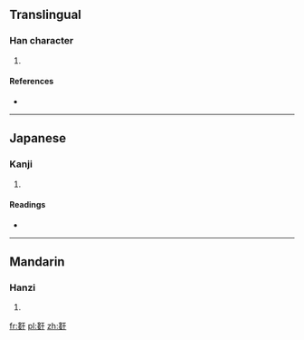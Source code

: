 {{also|姦}}
==Translingual==

===Han character===
{{Han char|rn=38|rad=女|as=06|sn=9|four=|canj=女女一十 (VVMJ)|ids=⿰⿱[[女]][[女]][[干]]}}

# {{defn|Han|sort=女06}}

====References====
* {{Han ref|kx=0260.120|dkj=06218|dj=0526.100|hdz=21048.080|uh=59E7|ud=23015}}

----

==Japanese==

===Kanji===
{{ja-kanji|grade=|rs=女06}}

# {{defn|lang=ja|sort=女06}}

====Readings====
* {{ja-readings|on=[[かん]] (kan)|kun=[[かしましい]] (kashimashii)}}

----

==Mandarin==

===Hanzi===
{{cmn-hanzi|pin=[[jiān]] ([[jian1]])|wg=chien<sup>1</sup>}}

# {{defn|lang=cmn|sort=女06}}

[[fr:姧]]
[[pl:姧]]
[[zh:姧]]